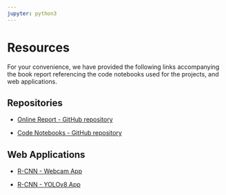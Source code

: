 ```yaml
---
jupyter: python3
---
```


# Resources

For your convenience, we have provided the following links accompanying the book report referencing the code notebooks used for the projects, and web applications.

## Repositories

-   [Online Report - GitHub repository](https://github.com/kimerared/R-CNN.git)

-   [Code Notebooks - GitHub repository](https://github.com/kimerared/RCNN-notebooks)

## Web Applications

-   [R-CNN - Webcam App](https://kimerared.github.io/RCNN-webcam/)

-   [R-CNN - YOLOv8 App](https://huggingface.co/spaces/hectorgav/RCNN-YOLOv8)
